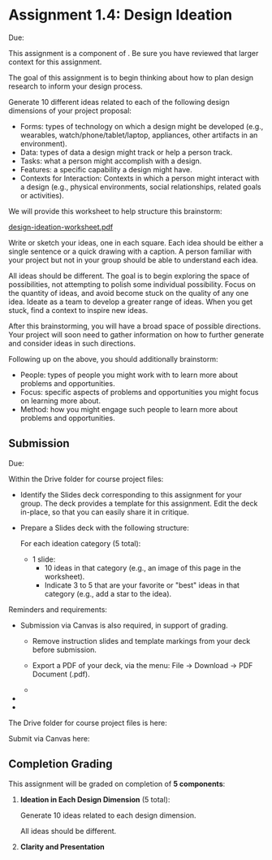 

# Assignment 1.4: Design Ideation

<UnderDevelopment display={false} />

Due: <AssignmentDueDateTime assignmentKey={calendarData.assignments.assignment_1_4} />

This assignment is a component of <SiteLink linkKey={SiteLinks.milestone_1_top}/>.
Be sure you have reviewed that larger context for this assignment.

The goal of this assignment is to begin thinking about how to plan design research to inform your design process.

Generate 10 different ideas related to each of the following design dimensions of your project proposal:

- Forms: types of technology on which a design might be developed
  (e.g., wearables, watch/phone/tablet/laptop, appliances, other artifacts in an environment).
- Data: types of data a design might track or help a person track.
- Tasks: what a person might accomplish with a design.
- Features: a specific capability a design might have.
- Contexts for Interaction: Contexts in which a person might interact with a design
  (e.g., physical environments, social relationships, related goals or activities).

We will provide this worksheet to help structure this brainstorm:

<p><a href={Paths.basePath + pathDesignIdeationForm}>design-ideation-worksheet.pdf</a></p>

Write or sketch your ideas, one in each square.
Each idea should be either a single sentence or a quick drawing with a caption.
A person familiar with your project but not in your group should be able to understand each idea.

All ideas should be different.
The goal is to begin exploring the space of possibilities, not attempting to polish some individual possibility.
Focus on the quantity of ideas, and avoid become stuck on the quality of any one idea.
Ideate as a team to develop a greater range of ideas.
When you get stuck, find a context to inspire new ideas.

After this brainstorming, you will have a broad space of possible directions.
Your project will soon need to gather information on how to further generate and consider ideas in such directions.

Following up on the above, you should additionally brainstorm:

- People: types of people you might work with to learn more about problems and opportunities.
- Focus: specific aspects of problems and opportunities you might focus on learning more about.
- Method: how you might engage such people to learn more about problems and opportunities.

## Submission

Due: <AssignmentDueDateTime assignmentKey={calendarData.assignments.assignment_1_4} />

Within the Drive folder for course project files:

- Identify the Slides deck corresponding to this assignment for your group.
  The deck provides a template for this assignment.
  Edit the deck in-place, so that you can easily share it in critique.

- Prepare a Slides deck with the following structure:

  For each ideation category (5 total):
    - 1 slide:
      - 10 ideas in that category (e.g., an image of this page in the worksheet).
      - Indicate 3 to 5 that are your favorite or "best" ideas in that category (e.g., add a star to the idea).

Reminders and requirements:

- Submission via Canvas is also required, in support of grading.
  - Remove instruction slides and template markings from your deck before submission.

  - Export a PDF of your deck, via the menu: File -> Download -> PDF Document (.pdf).

  - <CanvasGroupsNotCreated />

- <GroupAssignment />
- <ClarityAndPresentationReference />

The Drive folder for course project files is here:

<CourseDataLink linkKey={courseData.linkDriveProjectFiles} outerComponent="p"/>

Submit via Canvas here:

<AssignmentSubmitCanvasLink assignmentKey={calendarData.assignments.assignment_1_4} />

## Completion Grading

This assignment will be graded on completion of __5 components__:

1. __Ideation in Each Design Dimension__ (5 total):

   Generate 10 ideas related to each design dimension.

   All ideas should be different.

2. __Clarity and Presentation__
